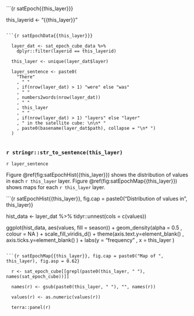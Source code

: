 ```{r satEpoch{{this_layer}}}

  this_layerid <- "{{this_layer}}"

```

```{r satEpochData{{this_layer}}}

  layer_dat <- sat_epoch_cube_data %>%
    dplyr::filter(layerid == this_layerid)

  this_layer <- unique(layer_dat$layer)

  layer_sentence <- paste0(
    "There"
    , " "
    , if(nrow(layer_dat) > 1) "were" else "was"
    , " "
    , numbers2words(nrow(layer_dat))
    , " "
    , this_layer
    , " "
    , if(nrow(layer_dat) > 1) "layers" else "layer"
    , " in the satellite cube: \n\n* "
    , paste0(basename(layer_dat$path), collapse = "\n* ")
  )
  
```


### `r stringr::str_to_sentence(this_layer)`

`r layer_sentence`

Figure \@ref(fig:satEpochHist{{this_layer}}) shows the distribution of values in each `r this_layer` layer. Figure \@ref(fig:satEpochMap{{this_layer}}) shows maps for each `r this_layer` layer.

```{r satEpochHist{{this_layer}}, fig.cap = paste0("Distribution of values in ", this_layer)}

  hist_data <- layer_dat %>%
    tidyr::unnest(cols = c(values))

  ggplot(hist_data, aes(values, fill = season)) +
    geom_density(alpha = 0.5
                 , colour = NA
                 ) +
    scale_fill_viridis_d() +
    theme(axis.text.y=element_blank()
          , axis.ticks.y=element_blank()
          ) +
    labs(y = "frequency"
         , x = this_layer
         )

```

```{r satEpochMap{{this_layer}}, fig.cap = paste0("Map of ", this_layer), fig.asp = 0.62}

  r <- sat_epoch_cube[[grepl(paste0(this_layer, " "), names(sat_epoch_cube))]]

  names(r) <- gsub(paste0(this_layer, " "), "", names(r))
  
  values(r) <- as.numeric(values(r))
    
  terra::panel(r)
              
```

